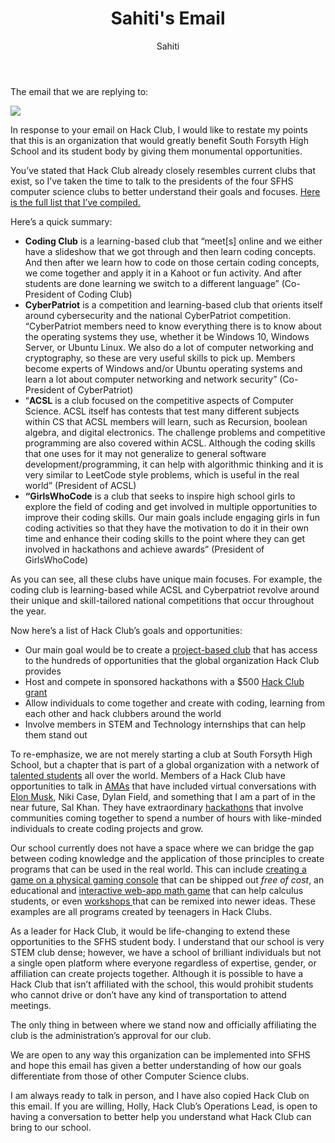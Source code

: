 ﻿---
title: Sahiti's Email
author: Sahiti
authorLink: https://github.com/sahitid
---

The email that we are replying to:

![](https://cloud-lrmf4rox8-hack-club-bot.vercel.app/0email.png)

In response to your email on Hack Club, I would like to restate my points that this is an organization that would greatly benefit South Forsyth High School and its student body by giving them monumental opportunities.

You’ve stated that Hack Club already closely resembles current clubs that exist, so I’ve taken the time to talk to the presidents of the four SFHS computer science clubs to better understand their goals and focuses. [Here is the full list that I’ve compiled.](https://docs.google.com/document/d/1mEpZhJC0IvTIRTAG5ev9c2m7nUe3zrDvtoDEWm7zES0/edit)

Here’s a quick summary:

- **Coding Club** is a learning-based club that “meet[s] online and we either have a slideshow that we got through and then learn coding concepts. And then after we learn how to code on those certain coding concepts, we come together and apply it in a Kahoot or fun activity. And after students are done learning we switch to a different language” (Co-President of Coding Club)
- **CyberPatriot** is a competition and learning-based club that orients itself around cybersecurity and the national CyberPatriot competition. “CyberPatriot members need to know everything there is to know about the operating systems they use, whether it be Windows 10, Windows Server, or Ubuntu Linux. We also do a lot of computer networking and cryptography, so these are very useful skills to pick up. Members become experts of Windows and/or Ubuntu operating systems and learn a lot about computer networking and network security” (Co-President of CyberPatriot)
- “**ACSL** is a club focused on the competitive aspects of Computer Science. ACSL itself has contests that test many different subjects within CS that ACSL members will learn, such as Recursion, boolean algebra, and digital electronics. The challenge problems and competitive programming are also covered within ACSL. Although the coding skills that one uses for it may not generalize to general software development/programming, it can help with algorithmic thinking and it is very similar to LeetCode style problems, which is useful in the real world” (President of ACSL)
- **“GirlsWhoCode** is a club that seeks to inspire high school girls to explore the field of coding and get involved in multiple opportunities to improve their coding skills. Our main goals include engaging girls in fun coding activities so that they have the motivation to do it in their own time and enhance their coding skills to the point where they can get involved in hackathons and achieve awards” (President of GirlsWhoCode)

As you can see, all these clubs have unique main focuses. For example, the coding club is learning-based while ACSL and Cyberpatriot revolve around their unique and skill-tailored national competitions that occur throughout the year.

Now here’s a list of Hack Club’s goals and opportunities:

- Our main goal would be to create a [project-based club](https://workshops.hackclub.com/) that has access to the hundreds of opportunities that the global organization Hack Club provides
- Host and compete in sponsored hackathons with a $500 [Hack Club grant](https://hackclub.com/hackathons/grant/)
- Allow individuals to come together and create with coding, learning from each other and hack clubbers around the world
- Involve members in STEM and Technology internships that can help them stand out

To re-emphasize, we are not merely starting a club at South Forsyth High School, but a chapter that is part of a global organization with a network of [talented students](https://hackclub.com/ship/) all over the world. Members of a Hack Club have opportunities to talk in [AMAs](https://hackclub.com/amas/) that have included virtual conversations with [Elon Musk](https://hackclub.com/relon/), Niki Case, Dylan Field, and something that I am a part of in the near future, Sal Khan. They have extraordinary [hackathons](https://www.youtube.com/watch?v=PnK4gzO6S3Q) that involve communities coming together to spend a number of hours with like-minded individuals to create coding projects and grow.

Our school currently does not have a space where we can bridge the gap between coding knowledge and the application of those principles to create programs that can be used in the real world. This can include [creating a game on a physical gaming console](https://sprig.hackclub.com/) that can be shipped out _free of cost_, an educational and [interactive web-app math game](https://github.com/hackclub/sinerider) that can help calculus students, or even [workshops ](https://workshops.hackclub.com/)that can be remixed into newer ideas. These examples are all programs created by teenagers in Hack Clubs.

As a leader for Hack Club, it would be life-changing to extend these opportunities to the SFHS student body. I understand that our school is very STEM club dense; however, we have a school of brilliant individuals but not a single open platform where everyone regardless of expertise, gender, or affiliation can create projects together. Although it is possible to have a Hack Club that isn’t affiliated with the school, this would prohibit students who cannot drive or don’t have any kind of transportation to attend meetings.

The only thing in between where we stand now and officially affiliating the club is the administration’s approval for our club.

We are open to any way this organization can be implemented into SFHS and hope this email has given a better understanding of how our goals differentiate from those of other Computer Science clubs.

I am always ready to talk in person, and I have also copied Hack Club on this email. If you are willing, Holly, Hack Club’s Operations Lead, is open to having a conversation to better help you understand what Hack Club can bring to our school.
